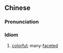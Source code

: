 ==Chinese==
{{zh-forms|type=22}}

===Pronunciation===
{{zh-pron
|m=duōcǎi-duōzī
|cat=id
}}

===Idiom===
{{zh-idiom}}

# [[colorful]]; many-[[facet]]ed